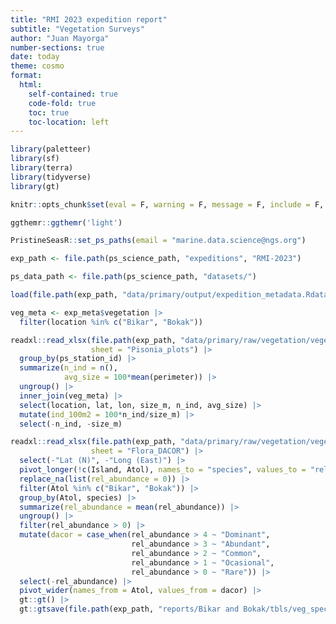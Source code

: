 ```yaml
---
title: "RMI 2023 expedition report"
subtitle: "Vegetation Surveys"
author: "Juan Mayorga"
number-sections: true
date: today
theme: cosmo
format: 
  html:
    self-contained: true
    code-fold: true
    toc: true
    toc-location: left
---
```


```r
library(paletteer)
library(sf)
library(terra)
library(tidyverse)
library(gt)

knitr::opts_chunk$set(eval = F, warning = F, message = F, include = F, echo = F)

ggthemr::ggthemr('light')

PristineSeasR::set_ps_paths(email = "marine.data.science@ngs.org")

exp_path <- file.path(ps_science_path, "expeditions", "RMI-2023")

ps_data_path <- file.path(ps_science_path, "datasets/")

load(file.path(exp_path, "data/primary/output/expedition_metadata.Rdata"))

veg_meta <- exp_meta$vegetation |> 
  filter(location %in% c("Bikar", "Bokak"))
```

```r
readxl::read_xlsx(file.path(exp_path, "data/primary/raw/vegetation/vegetation_surveys.xlsx"), 
                  sheet = "Pisonia_plots") |> 
  group_by(ps_station_id) |> 
  summarize(n_ind = n(),
            avg_size = 100*mean(perimeter)) |> 
  ungroup() |> 
  inner_join(veg_meta) |> 
  select(location, lat, lon, size_m, n_ind, avg_size) |> 
  mutate(ind_100m2 = 100*n_ind/size_m) |> 
  select(-n_ind, -size_m)
```
```r
readxl::read_xlsx(file.path(exp_path, "data/primary/raw/vegetation/vegetation_surveys.xlsx"), 
                  sheet = "Flora_DACOR") |> 
  select(-"Lat (N)", -"Long (East)") |> 
  pivot_longer(!c(Island, Atol), names_to = "species", values_to = "rel_abundance") |> 
  replace_na(list(rel_abundance = 0)) |> 
  filter(Atol %in% c("Bikar", "Bokak")) |> 
  group_by(Atol, species) |> 
  summarize(rel_abundance = mean(rel_abundance)) |> 
  ungroup() |> 
  filter(rel_abundance > 0) |> 
  mutate(dacor = case_when(rel_abundance > 4 ~ "Dominant",
                           rel_abundance > 3 ~ "Abundant",
                           rel_abundance > 2 ~ "Common",
                           rel_abundance > 1 ~ "Ocasional",
                           rel_abundance > 0 ~ "Rare")) |> 
  select(-rel_abundance) |> 
  pivot_wider(names_from = Atol, values_from = dacor) |> 
  gt::gt() |> 
  gt::gtsave(file.path(exp_path, "reports/Bikar and Bokak/tbls/veg_species.docx"))
```

